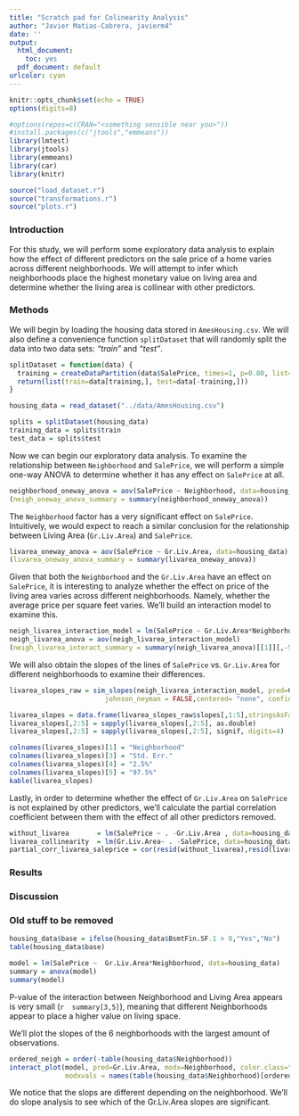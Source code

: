 ```yaml
---
title: "Scratch pad for Colinearity Analysis"
author: "Javier Matias-Cabrera, javierm4"
date: ''
output:
  html_document:
    toc: yes
  pdf_document: default
urlcolor: cyan
---
```


```r
knitr::opts_chunk$set(echo = TRUE)
options(digits=8)

```

```r
#options(repos=c(CRAN="<something sensible near you>"))
#install.packages(c("jtools","emmeans"))
library(lmtest)
library(jtools)
library(emmeans)
library(car)
library(knitr)

source("load_dataset.r")
source("transformations.r")
source("plots.r")

```


### Introduction

For this study, we will perform some exploratory data analysis to explain how the effect of different predictors on the sale price of a home varies across different neighborhoods. We will attempt to infer which neighborhoods place the highest monetary value on living area and determine whether the living area is collinear with other predictors.

### Methods

We will begin by loading the housing data stored in `AmesHousing.csv`. We will also define a convenience function `splitDataset` that will randomly split the data into two data sets: *"train"* and *"test"*.
```r

splitDataset = function(data) {
  training = createDataPartition(data$SalePrice, times=1, p=0.80, list=FALSE)
  return(list(train=data[training,], test=data[-training,]))
}

housing_data = read_dataset("../data/AmesHousing.csv")

splits = splitDataset(housing_data)
training_data = splits$train
test_data = splits$test
```

Now we can begin our exploratory data analysis. To examine the relationship between `Neighborhood` and `SalePrice`, we will perform a simple one-way ANOVA to determine whether it has any effect on `SalePrice` at all.

```r
neighborhood_oneway_anova = aov(SalePrice ~ Neighborhood, data=housing_data)
(neigh_oneway_anova_summary = summary(neighborhood_oneway_anova))
```

The `Neighborhood` factor has a very significant effect on `SalePrice`. Intuitively, we would expect to reach a similar conclusion for the relationship between Living Area (`Gr.Liv.Area`) and `SalePrice`.

```r
livarea_oneway_anova = aov(SalePrice ~ Gr.Liv.Area, data=housing_data)
(livarea_oneway_anova_summary = summary(livarea_oneway_anova))
```

Given that both the `Neighborhood` and the `Gr.Liv.Area` have an effect on `SalePrice`, it is interesting to analyze whether the effect on price of the living area varies across different neighborhoods. Namely, whether the average price per square feet varies. We'll build an interaction model to examine this.
```r
neigh_livarea_interaction_model = lm(SalePrice ~ Gr.Liv.Area*Neighborhood, data=housing_data)
neigh_livarea_anova = aov(neigh_livarea_interaction_model)
(neigh_livarea_interact_summary = summary(neigh_livarea_anova)[[1]][,-5])
```

We will also obtain the slopes of the lines of `SalePrice` vs. `Gr.Liv.Area` for different neighborhoods to examine their differences.
```r
livarea_slopes_raw = sim_slopes(neigh_livarea_interaction_model, pred=Gr.Liv.Area, modx=Neighborhood,
                        johnson_neyman = FALSE,centered= "none", confint=T)

livarea_slopes = data.frame(livarea_slopes_raw$slopes[,1:5],stringsAsFactors=FALSE)
livarea_slopes[,2:5] = sapply(livarea_slopes[,2:5], as.double)
livarea_slopes[,2:5] = sapply(livarea_slopes[,2:5], signif, digits=4)

colnames(livarea_slopes)[1] = "Neighborhood"
colnames(livarea_slopes)[3] = "Std. Err."
colnames(livarea_slopes)[4] = "2.5%"
colnames(livarea_slopes)[5] = "97.5%"
kable(livarea_slopes)
```


Lastly, in order to determine whether the effect of `Gr.Liv.Area` on `SalePrice` is not explained by other predictors, we'll calculate the partial correlation coefficient between them with the effect of all other predictors removed. 

```r
without_livarea       = lm(SalePrice ~ . -Gr.Liv.Area , data=housing_data)
livarea_collinearity  = lm(Gr.Liv.Area~ . -SalePrice, data=housing_data)
partial_corr_livarea_saleprice = cor(resid(without_livarea),resid(livarea_collinearity))
```



### Results

### Discussion




### Old stuff to be removed

```r
housing_data$base = ifelse(housing_data$BsmtFin.SF.1 > 0,"Yes","No") 
table(housing_data$base)

model = lm(SalePrice ~  Gr.Liv.Area*Neighborhood, data=housing_data)
summary = anova(model)
summary(model)
```
P-value of the interaction between Neighborhood and Living Area appears is very small (`r  summary[3,5]`), meaning that different Neighborhoods appear to place a higher value on living space.

We'll plot the slopes of the 6 neighborhoods with the largest amount of observations.
```r
ordered_neigh = order(-table(housing_data$Neighborhood))
interact_plot(model, pred=Gr.Liv.Area, modx=Neighborhood, color.class="Qual1",
              modxvals = names(table(housing_data$Neighborhood)[ordered_neigh][1:6]))

```

We notice that the slops are different depending on the neighborhood. We'll do slope analysis to see which of the Gr.Liv.Area slopes are significant.



